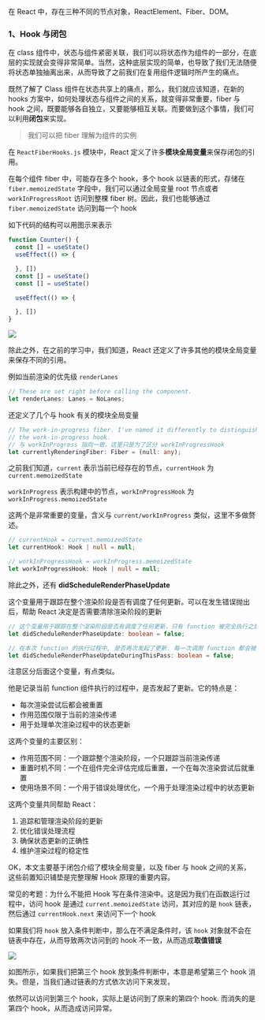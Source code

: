 在 React 中，存在三种不同的节点对象，ReactElement、Fiber、DOM。

### 1、Hook 与闭包

在 class 组件中，状态与组件紧密关联，我们可以将状态作为组件的一部分，在底层的实现就会变得非常简单。当然，这种底层实现的简单，也导致了我们无法随便将状态单独抽离出来，从而导致了之前我们在复用组件逻辑时所产生的痛点。

既然了解了 Class 组件在状态共享上的痛点，那么，我们就应该知道，在新的 hooks 方案中，如何处理状态与组件之间的关系，就变得非常重要，fiber 与 hook 之间，既要能够各自独立，又要能够相互关联。而要做到这个事情，我们可以利用**闭包**来实现。

> 我们可以把 fiber 理解为组件的实例

在 `ReactFiberHooks.js` 模块中，React 定义了许多**模块全局变量**来保存闭包的引用。

在每个组件 fiber 中，可能存在多个 hook，多个 hook 以链表的形式，存储在 `fiber.memoizedState` 字段中，我们可以通过全局变量 root 节点或者 `workInProgressRoot` 访问到整棵 fiber 树。因此，我们也能够通过 `fiber.memoizedState` 访问到每一个 hook

如下代码的结构可以用图示来表示

```ts
function Counter() {
  const [] = useState()
  useEffect(() => {

  }, [])
  const [] = useState()
  const [] = useState()

  useEffect(() => {

  }, [])
}
```

![](/images/reactprinciple/hook/hookwithclosure/1.jpg)



除此之外，在之前的学习中，我们知道，React 还定义了许多其他的模块全局变量来保存不同的引用。

例如当前渲染的优先级 `renderLanes`

```ts
// These are set right before calling the component.
let renderLanes: Lanes = NoLanes;
```

还定义了几个与 hook 有关的模块全局变量

```ts
// The work-in-progress fiber. I've named it differently to distinguish it from
// the work-in-progress hook.
// 与 workInProgress 指向一致，这里只是为了区分 workInProgressHook
let currentlyRenderingFiber: Fiber = (null: any);
```


之前我们知道，`current` 表示当前已经存在的节点，`currentHook` 为 `current.memoizedState`

`workInProgress` 表示构建中的节点，`workInProgressHook` 为 `workInProgress.memoizedState`

这两个是非常重要的变量，含义与 `current/workInProgress` 类似，这里不多做赘述。

```ts
// currentHook = current.memoizedState
let currentHook: Hook | null = null;

// workInProgressHook = workInProgress.memoizedState
let workInProgressHook: Hook | null = null;
```

除此之外，还有 **didScheduleRenderPhaseUpdate**

这个变量用于跟踪在整个渲染阶段是否有调度了任何更新。可以在发生错误抛出后，帮助 React 决定是否需要清除渲染阶段的更新

```ts
// 这个变量用于跟踪在整个渲染阶段是否有调度了任何更新，只有 function 被完全执行之后才会重置
let didScheduleRenderPhaseUpdate: boolean = false;

// 在本次 function 的执行过程中, 是否再次发起了更新. 每一次调用 function 都会被重置
let didScheduleRenderPhaseUpdateDuringThisPass: boolean = false;
```

注意区分后面这个变量，有点类似。

他是记录当前 function 组件执行的过程中，是否发起了更新。它的特点是：

- 每次渲染尝试后都会被重置
- 作用范围仅限于当前的渲染传递
- 用于处理单次渲染过程中的状态更新

这两个变量的主要区别：

- 作用范围不同：一个跟踪整个渲染阶段，一个只跟踪当前渲染传递
- 重置时机不同：一个在组件完全评估完成后重置，一个在每次渲染尝试后就重置
- 使用场景不同：一个用于错误处理优化，一个用于处理渲染过程中的状态更新


这两个变量共同帮助 React：

1. 追踪和管理渲染阶段的更新
2. 优化错误处理流程
3. 确保状态更新的正确性
4. 维护渲染过程的稳定性

OK，本文主要基于闭包介绍了模块全局变量，以及 fiber 与 hook 之间的关系，这些前置知识铺垫是完整理解 Hook 原理的重要内容。

常见的考题：为什么不能把 Hook 写在条件渲染中。这是因为我们在函数运行过程中，访问 hook 是通过 `current.memoizedState` 访问，其对应的是 `hook` 链表，然后通过 `currentHook.next` 来访问下一个 hook

如果我们将 `hook` 放入条件判断中，那么在不满足条件时，该 `hook` 对象就不会在链表中存在，从而导致两次访问到的 hook 不一致，从而造成**取值错误**


![](/images/reactprinciple/hook/hookwithclosure/2.jpg)

如图所示，如果我们把第三个 hook 放到条件判断中，本意是希望第三个 hook 消失。但是，当我们通过链表的方式依次访问下来发现，

依然可以访问到第三个 hook，实际上是访问到了原来的第四个 hook. 而消失的是第四个 hook，从而造成访问异常。
